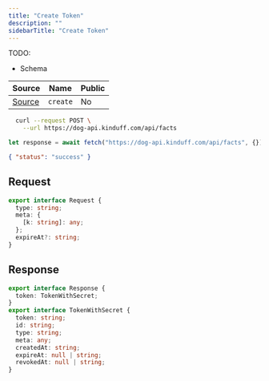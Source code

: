 ```yaml
---
title: "Create Token"
description: ""
sidebarTitle: "Create Token"
---
```


TODO:

- Schema

| Source                                                                                                      | Name     | Public     |
| ----------------------------------------------------------------------------------------------------------- | -------- | ---------- |
| [Source](https://github.com/rivet-gg/opengb-registry/tree/main/modules/tokens/scripts/create.ts) | `create` | No |

<RequestExample>

```bash curl
  curl --request POST \
    --url https://dog-api.kinduff.com/api/facts
```

```typescript TypeScript
let response = await fetch("https://dog-api.kinduff.com/api/facts", {});
```

</RequestExample>

<ResponseExample>

```json Response
{ "status": "success" }
```

</ResponseExample>

## Request

```typescript
export interface Request {
  type: string;
  meta: {
    [k: string]: any;
  };
  expireAt?: string;
}
```

## Response

```typescript
export interface Response {
  token: TokenWithSecret;
}
export interface TokenWithSecret {
  token: string;
  id: string;
  type: string;
  meta: any;
  createdAt: string;
  expireAt: null | string;
  revokedAt: null | string;
}
```
